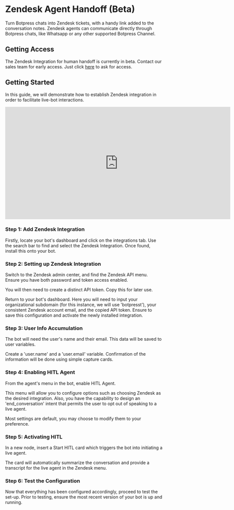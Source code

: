 # Zendesk Agent Handoff (Beta)

Turn Botpress chats into Zendesk tickets, with a handy link added to the conversation notes. Zendesk agents can communicate directly through Botpress chats, like Whatsapp or any other supported Botpress Channel.

## Getting Access

The Zendesk Integration for human handoff is currently in beta.
Contact our sales team for early access. Just click [here](https://botpress.com/contact-us/?s=docs) to ask for access.

## Getting Started

In this guide, we will demonstrate how to establish Zendesk integration in order to facilitate live-bot interactions.

<iframe
  data-youtube-iframe
  width="720"
  height="360"
  src="https://www.youtube.com/embed/KR87xwsh33Y?si=KIv2yuNFwZxHtJzE"
  title="YouTube video player"
  frameborder="0"
  allow="accelerometer; autoplay; clipboard-write; encrypted-media; gyroscope; picture-in-picture; web-share"
  allowfullscreen
></iframe>


### Step 1: Add Zendesk Integration 

Firstly, locate your bot's dashboard and click on the integrations tab. Use the search bar to find and select the Zendesk Integration. Once found, install this onto your bot.

### Step 2: Setting up Zendesk Integration

Switch to the Zendesk admin center, and find the Zendesk API menu. Ensure you have both password and token access enabled.

You will then need to create a distinct API token. Copy this for later use.

Return to your bot's dashboard. Here you will need to input your organizational subdomain (for this instance, we will use 'botpresst'), your consistent Zendesk account email, and the copied API token. Ensure to save this configuration and activate the newly installed integration.

### Step 3: User Info Accumulation

The bot will need the user's name and their email. This data will be saved to user variables.

Create a 'user.name' and a 'user.email' variable. Confirmation of the information will be done using simple capture cards.

### Step 4: Enabling HITL Agent

From the agent's menu in the bot, enable HITL Agent.

This menu will allow you to configure options such as choosing Zendesk as the desired integration. Also, you have the capability to design an 'end_conversation' intent that permits the user to opt out of speaking to a live agent.

Most settings are default, you may choose to modify them to your preference.

### Step 5: Activating HITL

In a new node, insert a Start HITL card which triggers the bot into initiating a live agent.

The card will automatically summarize the conversation and provide a transcript for the live agent in the Zendesk menu.

### Step 6: Test the Configuration

Now that everything has been configured accordingly, proceed to test the set-up. Prior to testing, ensure the most recent version of your bot is up and running.

